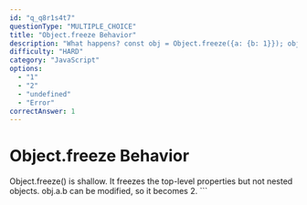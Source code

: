 ```yaml
---
id: "q_q8r1s4t7"
questionType: "MULTIPLE_CHOICE"
title: "Object.freeze Behavior"
description: "What happens? const obj = Object.freeze({a: {b: 1}}); obj.a.b = 2; console.log(obj.a.b);"
difficulty: "HARD"
category: "JavaScript"
options:
  - "1"
  - "2"
  - "undefined"
  - "Error"
correctAnswer: 1
---
```


# Object.freeze Behavior

Object.freeze() is shallow. It freezes the top-level properties but not nested objects. obj.a.b can be modified, so it becomes 2.
\`\`\`
